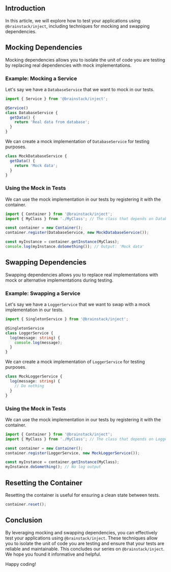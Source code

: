 ## Introduction

In this article, we will explore how to test your applications using `@brainstack/inject`, including techniques for mocking and swapping dependencies.

## Mocking Dependencies

Mocking dependencies allows you to isolate the unit of code you are testing by replacing real dependencies with mock implementations.

### Example: Mocking a Service

Let's say we have a `DatabaseService` that we want to mock in our tests.

```typescript
import { Service } from '@brainstack/inject';

@Service()
class DatabaseService {
  getData() {
    return 'Real data from database';
  }
}
```

We can create a mock implementation of `DatabaseService` for testing purposes.

```typescript
class MockDatabaseService {
  getData() {
    return 'Mock data';
  }
}
```

### Using the Mock in Tests

We can use the mock implementation in our tests by registering it with the container.

```typescript
import { Container } from '@brainstack/inject';
import { MyClass } from './MyClass'; // The class that depends on DatabaseService

const container = new Container();
container.register(DatabaseService, new MockDatabaseService());

const myInstance = container.getInstance(MyClass);
console.log(myInstance.doSomething()); // Output: 'Mock data'
```

## Swapping Dependencies

Swapping dependencies allows you to replace real implementations with mock or alternative implementations during testing.

### Example: Swapping a Service

Let's say we have a `LoggerService` that we want to swap with a mock implementation in our tests.

```typescript
import { SingletonService } from '@brainstack/inject';

@SingletonService
class LoggerService {
  log(message: string) {
    console.log(message);
  }
}
```

We can create a mock implementation of `LoggerService` for testing purposes.

```typescript
class MockLoggerService {
  log(message: string) {
    // Do nothing
  }
}
```

### Using the Mock in Tests

We can use the mock implementation in our tests by registering it with the container.

```typescript
import { Container } from '@brainstack/inject';
import { MyClass } from './MyClass'; // The class that depends on LoggerService

const container = new Container();
container.register(LoggerService, new MockLoggerService());

const myInstance = container.getInstance(MyClass);
myInstance.doSomething(); // No log output
```

## Resetting the Container

Resetting the container is useful for ensuring a clean state between tests.

```typescript
container.reset();
```

## Conclusion

By leveraging mocking and swapping dependencies, you can effectively test your applications using `@brainstack/inject`. These techniques allow you to isolate the unit of code you are testing and ensure that your tests are reliable and maintainable. This concludes our series on `@brainstack/inject`. We hope you found it informative and helpful.

Happy coding!